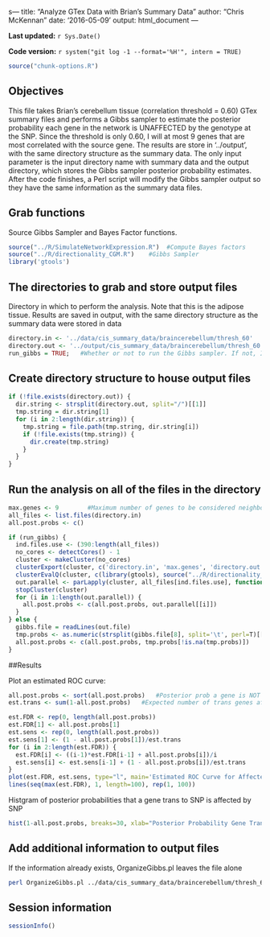 s---
title: "Analyze GTex Data with Brian's Summary Data"
author: "Chris McKennan"
date: '2016-05-09'
output: html_document
---

**Last updated:** `r Sys.Date()`

**Code version:** `r system("git log -1 --format='%H'", intern = TRUE)`

```r
source("chunk-options.R")
```

## Objectives

This file takes Brian's cerebellum tissue (correlation threshold = 0.60) GTex summary files and performs a Gibbs sampler to estimate the posterior probability each gene in the network is UNAFFECTED by the genotype at the SNP. Since the threshold is only 0.60, I will at most 9 genes that are most correlated with the source gene. The results are store in '../output', with the same directory structure as the summary data. The only input parameter is the input directory name with summary data and the output directory, which stores the Gibbs sampler posterior probability estimates. After the code finishes, a Perl script will modify the Gibbs sampler output so they have the same information as the summary data files.


## Grab functions

Source Gibbs Sampler and Bayes Factor functions.

```r
source("../R/SimulateNetworkExpression.R")  #Compute Bayes factors
source("../R/directionality_CGM.R")    #Gibbs Sampler
library('gtools')
```

## The directories to grab and store output files

Directory in which to perform the analysis. Note that this is the adipose tissue. Results are saved in output, with the same directory structure as the summary data were stored in data

```r
directory.in <- '../data/cis_summary_data/braincerebellum/thresh_60'
directory.out <- '../output/cis_summary_data/braincerebellum/thresh_60'
run_gibbs = TRUE;   #Whether or not to run the Gibbs sampler. If not, I just look for the file in 'directory.out' to get the necessary information 
```

## Create directory structure to house output files

```r
if (!file.exists(directory.out)) {
  dir.string <- strsplit(directory.out, split="/")[[1]]
  tmp.string = dir.string[1]
  for (i in 2:length(dir.string)) {
    tmp.string = file.path(tmp.string, dir.string[i])
    if (!file.exists(tmp.string)) {
      dir.create(tmp.string)
    }
  }
}
```


## Run the analysis on all of the files in the directory

```r
max.genes <- 9        #Maximum number of genes to be considered neighbors of the source gene
all_files <- list.files(directory.in)
all.post.probs <- c()

if (run_gibbs) {
  ind.files.use <- (390:length(all_files))
  no_cores <- detectCores() - 1
  cluster <- makeCluster(no_cores)
  clusterExport(cluster, c('directory.in', 'max.genes', 'directory.out'))
  clusterEvalQ(cluster, c(library(gtools), source("../R/directionality_CGM.R"), source("../R/SimulateNetworkExpression.R")))
  out.parallel <- parLapply(cluster, all_files[ind.files.use], function(file) { Gibbs.par(file, directory.in, directory.out, max.genes) })
  stopCluster(cluster)
  for (i in 1:length(out.parallel)) {
    all.post.probs <- c(all.post.probs, out.parallel[[i]])
  }
} else {
  gibbs.file = readLines(out.file)
  tmp.probs <- as.numeric(strsplit(gibbs.file[8], split='\t', perl=T)[[1]])
  all.post.probs <- c(all.post.probs, tmp.probs[!is.na(tmp.probs)])  
}

```


##Results

Plot an estimated ROC curve:
```r
all.post.probs <- sort(all.post.probs)   #Posterior prob a gene is NOT a trans eQTL
est.trans <- sum(1-all.post.probs)   #Expected number of trans genes affected (given the data)

est.FDR <- rep(0, length(all.post.probs))
est.FDR[1] <- all.post.probs[1]
est.sens <- rep(0, length(all.post.probs))
est.sens[1] <- (1 - all.post.probs[1])/est.trans
for (i in 2:length(est.FDR)) {
  est.FDR[i] <- ((i-1)*est.FDR[i-1] + all.post.probs[i])/i
  est.sens[i] <- est.sens[i-1] + (1 - all.post.probs[i])/est.trans
}
plot(est.FDR, est.sens, type="l", main='Estimated ROC Curve for Affected Genes Trans to SNP in Adipose', xlab="Estimated (conditional) False Discovery Rate", ylab='Estimated Sensitivity', xlim=c(0, max(0.6, est.FDR)))
lines(seq(max(est.FDR), 1, length=100), rep(1, 100))
```

Histgram of posterior probabilities that a gene trans to SNP is affected by SNP
```r
hist(1-all.post.probs, breaks=30, xlab="Posterior Probability Gene Trans to SNP is AFFECTED by SNP", ylab="Frequency", main="Histogram of Posterior Probabilities a Trans Gene is AFFECTED by SNP", xlim=c(0,1))
```

## Add additional information to output files
If the information already exists, OrganizeGibbs.pl leaves the file alone

```bash
perl OrganizeGibbs.pl ../data/cis_summary_data/braincerebellum/thresh_60 ../output/cis_summary_data/braincerebellum/thresh_60
```

## Session information

```r
sessionInfo()
```
